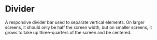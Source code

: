 
<Meta of={DividerStories} />

# Divider
A responsive divider bar used to separate vertical elements. On larger screens, it should only be half the screen width, but on smaller screens, it
grows to take up three-quarters of the screen and be centered.

<Canvas of={DividerStories.Default} />
